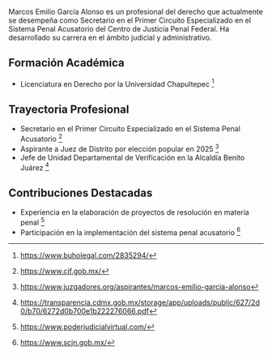 Marcos Emilio García Alonso es un profesional del derecho que actualmente se desempeña como Secretario en el Primer Circuito Especializado en el Sistema Penal Acusatorio del Centro de Justicia Penal Federal. Ha desarrollado su carrera en el ámbito judicial y administrativo.

## Formación Académica

- Licenciatura en Derecho por la Universidad Chapultepec [^1]

## Trayectoria Profesional

- Secretario en el Primer Circuito Especializado en el Sistema Penal Acusatorio [^2]
- Aspirante a Juez de Distrito por elección popular en 2025 [^3]
- Jefe de Unidad Departamental de Verificación en la Alcaldía Benito Juárez [^4]

## Contribuciones Destacadas

- Experiencia en la elaboración de proyectos de resolución en materia penal [^5]
- Participación en la implementación del sistema penal acusatorio [^6]

[^1]: https://www.buholegal.com/2835294/
[^2]: https://www.cjf.gob.mx/
[^3]: https://www.juzgadores.org/aspirantes/marcos-emilio-garcia-alonso
[^4]: https://transparencia.cdmx.gob.mx/storage/app/uploads/public/627/2d0/b70/6272d0b700e1b222276066.pdf
[^5]: https://www.poderjudicialvirtual.com/
[^6]: https://www.scjn.gob.mx/
